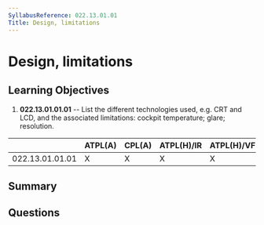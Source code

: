 ```yaml
---
SyllabusReference: 022.13.01.01
Title: Design, limitations
---
```


# Design, limitations

## Learning Objectives

1. **022.13.01.01.01** -- List the different technologies used, e.g. CRT and
   LCD, and the associated limitations: cockpit temperature; glare; resolution.

|                 | ATPL(A) | CPL(A) | ATPL(H)/IR | ATPL(H)/VFR | CPL(H) | IR  | CBIR(A) |
| --------------- | ------- | ------ | ---------- | ----------- | ------ | --- | ------- |
| 022.13.01.01.01 | X       | X      | X          | X           | X      | X   | X       |

## Summary

## Questions
